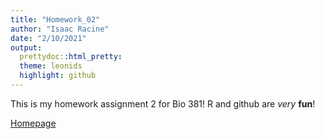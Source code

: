 ---
title: "Homework_02"
author: "Isaac Racine"
date: "2/10/2021"
output: 
  prettydoc::html_pretty:
  theme: leonids
  highlight: github
---


This is my homework assignment 2 for Bio 381! R and github are *very* **fun**!



[Homepage](.\index.html) 